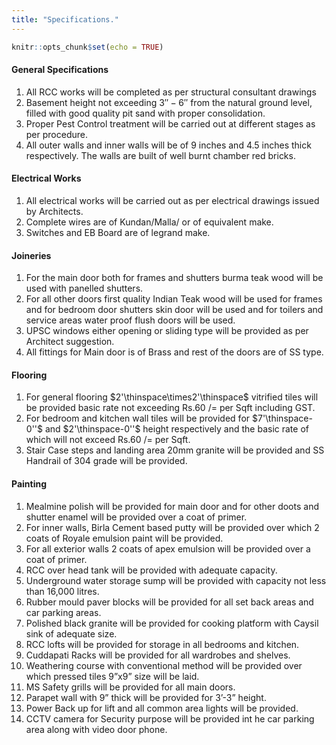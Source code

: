 ```yaml
---
title: "Specifications."
---
```


```r
knitr::opts_chunk$set(echo = TRUE)
```

\def\inch#1{#1''}
\def\ft#1{#1'\thinspace}

#### General Specifications
1. All RCC works will be completed as per structural consultant drawings
2. Basement height not exceeding $\inch3 - \inch6$ from the natural ground level, filled with good quality pit sand with proper consolidation.
3. Proper Pest Control treatment will be carried out at different stages as per procedure.
4. All outer walls and inner walls will be of 9 inches and 4.5 inches thick  respectively. The walls are built of well burnt chamber red bricks.

#### Electrical Works
1. All electrical works will be carried out as per electrical drawings issued by Architects. 
2. Complete wires are of Kundan/Malla/ or of equivalent make.
3. Switches and EB Board are of legrand make.

#### Joineries
1. For the main door both for frames and shutters burma teak wood will be used with panelled shutters.
2. For all other doors first quality Indian Teak wood will be used for frames and for bedroom door shutters skin door will be used and for toilers and service areas water proof flush doors will be used.
3. UPSC windows either opening or sliding type will be provided as per Architect suggestion.
4. All fittings for Main door is of Brass and rest of the doors are of SS type.

#### Flooring



1. For general flooring $\ft2\times\ft2$ vitrified tiles will be provided basic rate not exceeding Rs.60 /= per Sqft including GST.
2. For bedroom and kitchen wall tiles will be provided for $\ft7-\inch0$ and $\ft2-\inch0$ height respectively and the basic rate of which will not exceed Rs.60 /= per Sqft.
3. Stair Case steps and landing area 20mm granite will be provided and SS Handrail of 304 grade will be provided.

#### Painting
1. Mealmine polish will be provided for main door and for other doots and shutter enamel will be provided over a coat of primer.
2. For inner walls, Birla Cement based putty will be provided over which 2 coats of Royale emulsion paint will be provided.
3. For all exterior walls 2 coats of apex emulsion will be provided over a coat of primer.
4. RCC over head tank will be provided with adequate capacity.
5. Underground water storage sump will be provided with capacity not less than 16,000 litres. 
6. Rubber mould paver blocks will be provided for all set back areas and car parking areas.
7. Polished black granite will be provided for cooking platform with Caysil sink of adequate size.
8. RCC lofts will be provided for storage in all bedrooms and kitchen.
9. Cuddapati Racks will be provided for all wardrobes and shelves.
10. Weathering course with conventional method will be provided over which pressed tiles 9"x9" size will be laid.
11. MS Safety grills will be provided for all main doors.
12. Parapet wall with 9" thick will be provided for 3'-3" height.
13. Power Back up for lift and all common area lights will be provided.
14. CCTV camera for Security purpose will be provided int he car parking area along with video door phone.

 
